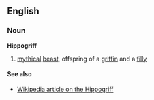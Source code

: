 ==English==
===Noun===
'''Hippogriff'''
#[[mythical]] [[beast]], offspring of a [[griffin]] and a [[filly]]

====See also====
*[[en:hippogriff|Wikipedia article on the Hippogriff]]